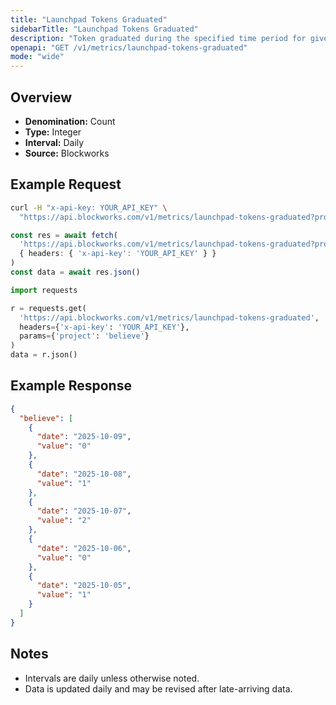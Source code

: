 ```yaml
---
title: "Launchpad Tokens Graduated"
sidebarTitle: "Launchpad Tokens Graduated"
description: "Token graduated during the specified time period for given launchpad."
openapi: "GET /v1/metrics/launchpad-tokens-graduated"
mode: "wide"
---
```


## Overview

- **Denomination:** Count
- **Type:** Integer
- **Interval:** Daily
- **Source:** Blockworks

## Example Request

<CodeGroup>

```bash cURL
curl -H "x-api-key: YOUR_API_KEY" \
  "https://api.blockworks.com/v1/metrics/launchpad-tokens-graduated?project=believe"
```

```typescript TypeScript
const res = await fetch(
  'https://api.blockworks.com/v1/metrics/launchpad-tokens-graduated?project=believe',
  { headers: { 'x-api-key': 'YOUR_API_KEY' } }
)
const data = await res.json()
```

```python Python
import requests

r = requests.get(
  'https://api.blockworks.com/v1/metrics/launchpad-tokens-graduated',
  headers={'x-api-key': 'YOUR_API_KEY'},
  params={'project': 'believe'}
)
data = r.json()
```

</CodeGroup>

## Example Response

```json
{
  "believe": [
    {
      "date": "2025-10-09",
      "value": "0"
    },
    {
      "date": "2025-10-08",
      "value": "1"
    },
    {
      "date": "2025-10-07",
      "value": "2"
    },
    {
      "date": "2025-10-06",
      "value": "0"
    },
    {
      "date": "2025-10-05",
      "value": "1"
    }
  ]
}
```

## Notes
- Intervals are daily unless otherwise noted.
- Data is updated daily and may be revised after late-arriving data.